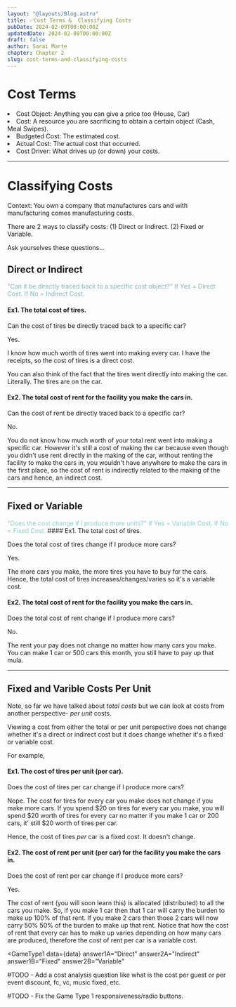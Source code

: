 ```yaml
---
layout: "@layouts/Blog.astro"
title: ✅Cost Terms &  Classifying Costs
pubDate: 2024-02-09T00:00:00Z
updatedDate: 2024-02-09T00:00:00Z
draft: false
author: Sarai Marte
chapter: Chapter 2
slug: cost-terms-and-classifying-costs
---
```



# Cost Terms

<li>Cost Object: Anything you can give a price too (House, Car) </li>
<li>
  Cost: A resource you are sacrificing to obtain a certain object (Cash, Meal
  Swipes).
</li>
<li>Budgeted Cost: The estimated cost.</li>
<li>Actual Cost: The actual cost that occurred.</li>
<li>Cost Driver: What drives up (or down) your costs. </li>

<hr />

# Classifying Costs

Context: You own a company that manufactures cars and with manufacturing comes manufacturing costs.

There are 2 ways to classify costs: (1) Direct or Indirect. (2) Fixed or Variable.

Ask yourselves these questions...

## Direct or Indirect

<span style = "color:#81b5b7">
"Can it be directly traced back to a specific cost object?" If Yes = Direct Cost. If No = Indirect Cost.
</span>

#### Ex1. The total cost of tires.

Can the cost of tires be directly traced back to a specific car?

Yes.

I know how much worth of tires went into making every car. I have the receipts, so the cost of tires is a direct cost.

You can also think of the fact that the tires went directly into making the car. Literally. The tires are on the car.

#### Ex2. The total cost of rent for the facility you make the cars in.

Can the cost of rent be directly traced back to a specific car?

No.

You do not know how much worth of your total rent went into making a specific car. However it's still a cost of making the car because even though you didn't use rent directly in the making of the car, without renting the facility to make the cars in, you wouldn't have anywhere to make the cars in the first place, so the cost of rent is indirectly related to the making of the cars and hence, an indirect cost.

<hr />

## Fixed or Variable

<span style = "color:#90cacc">
"Does the cost change if I produce more units?" If Yes = Variable Cost. If No = Fixed Cost.
</span>
#### Ex1. The total cost of tires.

Does the total cost of tires change if I produce more cars?

Yes.

The more cars you make, the more tires you have to buy for the cars. Hence, the total cost of tires increases/changes/varies so it's a variable cost.

#### Ex2. The total cost of rent for the facility you make the cars in.

Does the total cost of rent change if I produce more cars?

No.

The rent your pay does not change no matter how many cars you make. You can make 1 car or 500 cars this month, you still have to pay up that mula.

<hr/>

## Fixed and Varible Costs Per Unit

Note, so far we have talked about <i> total costs </i> but we can look at costs from another perspective- <i> per unit </i> costs.

Viewing a cost from either the total or per unit perspective does not change whether it's a direct or indirect cost but it does change whether it's a fixed or variable cost.

For example,

#### Ex1. The cost of tires per unit (per car).

Does the cost of tires per car change if I produce more cars?

Nope. The cost for tires for every car you make does not change if you make more cars. If you spend $20 on tires for every car you make, you will spend $20 worth of tires for every car no matter if you make 1 car or 200 cars, it' still $20 worth of tires per car.

Hence, the cost of tires <i> per </i> car is a fixed cost. It doesn't change.

#### Ex2. The cost of rent per unit (per car) for the facility you make the cars in.

Does the cost of rent per car change if I produce more cars?

Yes.

The cost of rent (you will soon learn this) is allocated (distributed) to all the cars you make. So, if you make 1 car then that 1 car will carry the burden to make up 100% of that rent. If you make 2 cars then those 2 cars will now carry 50% 50% of the burden to make up that rent. Notice that how the cost of rent that every car has to make up varies depending on how many cars are produced, therefore the cost of rent per car is a variable cost.

<GameType1
  data={data}
  answer1A="Direct"
  answer2A="Indirect"
  answer1B="Fixed"
  answer2B="Variable"
></GameType1>

#TODO - Add a cost analysis question like what is the cost per guest or per event discount, fc, vc, music fixed, etc.

#TODO - Fix the Game Type 1 responsiveness/radio buttons.
